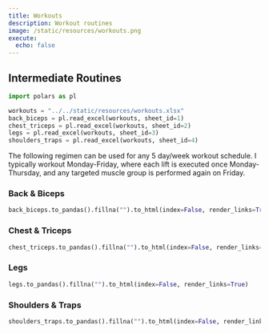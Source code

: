 ```yaml
---
title: Workouts
description: Workout routines
image: /static/resources/workouts.png
execute:
  echo: false
---
```


## Intermediate Routines

```python
import polars as pl

workouts = "../../static/resources/workouts.xlsx"
back_biceps = pl.read_excel(workouts, sheet_id=1)
chest_triceps = pl.read_excel(workouts, sheet_id=2)
legs = pl.read_excel(workouts, sheet_id=3)
shoulders_traps = pl.read_excel(workouts, sheet_id=4)
```

The following regimen can be used for any 5 day/week workout schedule. I typically workout Monday-Friday, where each lift is executed once Monday-Thursday, and any targeted muscle group is performed again on Friday.

### Back & Biceps

```python
back_biceps.to_pandas().fillna("").to_html(index=False, render_links=True)
```

### Chest & Triceps

```python
chest_triceps.to_pandas().fillna("").to_html(index=False, render_links=True)
```

### Legs

```python
legs.to_pandas().fillna("").to_html(index=False, render_links=True)
```

### Shoulders & Traps

```python
shoulders_traps.to_pandas().fillna("").to_html(index=False, render_links=True)
```
